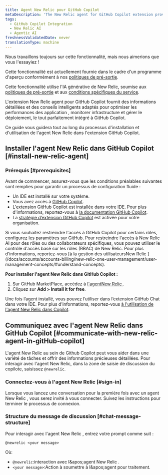 ```yaml
---
title: Agent New Relic pour GitHub Copilot
metaDescription: 'The New Relic agent for GitHub Copilot extension provides intelligent insights and guidance tailored to optimize application performance, monitor infrastructure, and manage deployments—all seamlessly integrated within GitHub Copilot.'
tags:
  - GitHub Copilot Integration
  - New Relic AI
  - Agentic AI
freshnessValidatedDate: never
translationType: machine
---
```


<Callout title="Aperçu">
  Nous travaillons toujours sur cette fonctionnalité, mais nous aimerions que vous l'essayiez !

  Cette fonctionnalité est actuellement fournie dans le cadre d'un programme d'aperçu conformément à nos [politiques de pré-sortie](/docs/licenses/license-information/referenced-policies/new-relic-pre-release-policy).

  Cette fonctionnalité utilise l'IA générative de New Relic, soumise aux [politiques de pré-sortie](/docs/licenses/license-information/referenced-policies/new-relic-pre-release-policy) et aux [conditions spécifiques du service](https://newrelic.com/termsandconditions/service-specific).
</Callout>

L'extension New Relic agent pour GitHub Copilot fournit des informations détaillées et des conseils intelligents adaptés pour optimiser les performances des application , monitorer infrastructure et gérer le déploiement, le tout parfaitement intégré à GitHub Copilot.

Ce guide vous guidera tout au long du processus d'installation et d'utilisation de l'agent New Relic dans l'extension GitHub Copilot.

## Installer l'agent New Relic dans GitHub Copilot [#install-new-relic-agent]

### Prérequis [#prerequisites]

Avant de commencer, assurez-vous que les conditions préalables suivantes sont remplies pour garantir un processus de configuration fluide :

* Un IDE est installé sur votre système.
* Vous avez accès à [GitHub Copilot](https://github.com/features/copilot).
* L'extension GitHub Copilot est installée dans votre IDE. Pour plus d'informations, reportez-vous à [la documentation GitHub Copilot](https://docs.github.com/en/copilot/managing-copilot/configure-personal-settings/installing-the-github-copilot-extension-in-your-environment).
* La [stratégie d’extension GitHub Copilot](https://docs.github.com/en/enterprise-cloud@latest/copilot/managing-copilot/managing-github-copilot-in-your-organization/managing-policies-for-copilot-in-your-organization#setting-a-policy-for-github-copilot-extensions-in-your-organization) est activée pour votre organisation.

<Callout variant="tip" title="conseil">
  Si vous souhaitez restreindre l'accès à GitHub Copilot pour certains rôles, configurez les paramètres sur GitHub. Pour restreindre l'accès à New Relic AI pour des rôles ou des collaborateurs spécifiques, vous pouvez utiliser le contrôle d'accès basé sur les rôles (RBAC) de New Relic. Pour plus d'informations, reportez-vous [à la gestion des utilisateursNew Relic ](/docs/accounts/accounts-billing/new-relic-one-user-management/user-management-concepts/#understand-concepts).
</Callout>

**Pour installer l'agent New Relic dans GitHub Copilot :**

1. Sur GitHub MarketPlace, accédez à [l'agentNew Relic ](https://github.com/marketplace/newrelic-copilot-extension).
2. Cliquez sur **Add &gt; Install it for free**.

Une fois l’agent installé, vous pouvez l’utiliser dans l’extension GitHub Chat dans votre IDE. Pour plus d'informations, reportez-vous [à l'utilisation de l'agent New Relic dans Copilot](#communicate-with-new-relic-agent-in-gitHub-copilot).

## Communiquez avec l'agent New Relic dans GitHub Copilot [#communicate-with-new-relic-agent-in-gitHub-copilot]

L'agent New Relic au sein de Github Copilot peut vous aider dans une variété de tâches et offrir des informations précieuses détaillées. Pour interagir avec l'agent New Relic, dans la zone de saisie de discussion du copilote, saisissez `@newrelic`.

### Connectez-vous à l'agent New Relic [#sign-in]

Lorsque vous lancez une conversation pour la première fois avec un agent New Relic , vous serez invité à vous connecter. Suivez les instructions pour terminer le processus de connexion.

### Structure du message de discussion [#chat-message-structure]

Pour interagir avec l'agent New Relic , entrez votre prompt comme suit :

`@newrelic <your message>`

Où:

* `@newrelic`:interaction avec l&amp;apos;agent New Relic .
* `<your message>`:Action à soumettre à l&amp;apos;agent pour traitement.